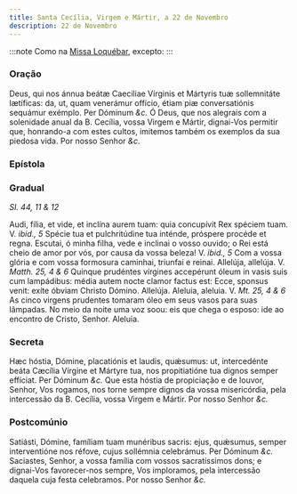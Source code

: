 ```yaml
---
title: Santa Cecília, Virgem e Mártir, a 22 de Novembro
description: 22 de Novembro
---
```


:::note
Como na [Missa Loquébar](/missal/comum/17virgensmartires1), excepto:
:::

### Oração

<div class="grid grid-cols-2 gap-5">
  <span class="text-justify">
    Deus, qui nos ánnua beátæ Caeciliae Vírginis et Mártyris tuæ sollemnitáte
    lætíficas: da, ut, quam venerámur offício, étiam piæ conversatiónis sequámur
    exémplo. Per Dóminum <em>&c.</em>
  </span>
  <span class="text-justify">
    Ó Deus, que nos alegrais com a solenidade anual da B. Cecília, vossa Virgem
    e Mártir, dignai-Vos permitir que, honrando-a com estes cultos, imitemos
    também os exemplos da sua piedosa vida. Por nosso Senhor <em>&c.</em>
  </span>
</div>

### Epístola


<LinkCard
  href="/missal/comum/18virgensmartires2#epístola"
  title="Virgens Mártires - Missa Me exspectavérunt"
/>

### Gradual

_Sl. 44, 11 & 12_

<div class="grid grid-cols-2 gap-5">
  <span class="text-justify">
    Audi, fília, et vide, et inclína aurem tuam: quia concupívit Rex spéciem
    tuam. V. <em>ibid., 5</em> Spécie tua et pulchritúdine tua inténde, próspere
    procéde et regna.
  </span>
  <span class="text-justify">
    Escutai, ó minha filha, vede e inclinai o vosso ouvido; o Rei está cheio de
    amor por vós, por causa da vossa beleza! V. <em>ibid., 5</em> Com a vossa
    glória e com vossa formosura caminhai, triunfai e reinai.
  </span>
  <span class="text-justify">
    Allelúja, allelúja. V. <em>Matth. 25, 4 & 6</em> Quinque prudéntes vírgines
    accepérunt óleum in vasis suis cum lampádibus: média autem nocte clamor
    factus est: Ecce, sponsus venit: exíte óbviam Christo Dómino. Allelúja.
  </span>
  <span class="text-justify">
    Aleluia, aleluia. V. <em>Mt. 25, 4 & 6</em> As cinco virgens prudentes
    tomaram óleo em seus vasos para suas lâmpadas. No meio da noite uma voz
    soou: eis que chega o esposo: ide ao encontro de Cristo, Senhor. Aleluia.
  </span>
</div>

### Secreta

<div class="grid grid-cols-2 gap-5">
  <span class="text-justify">
    Hæc hóstia, Dómine, placatiónis et laudis, quǽsumus: ut, intercedénte beáta
    Cæcília Vírgine et Mártyre tua, nos propitiatióne tua dignos semper
    effíciat. Per Dóminum <em>&c.</em>
  </span>
  <span class="text-justify">
    Que esta hóstia de propiciação e de louvor, Senhor, Vos rogamos, nos torne
    sempre dignos da vossa misericórdia, pela intercessão da B. Cecília, vossa
    Virgem e Mártir. Por nosso Senhor <em>&c.</em>
  </span>
</div>

### Postcomúnio

<div class="grid grid-cols-2 gap-5">
  <span class="text-justify">
    Satiásti, Dómine, famíliam tuam munéribus sacris: ejus, quǽsumus, semper
    interventióne nos réfove, cujus sollémnia celebrámus. Per Dóminum
    <em>&c.</em>
  </span>
  <span class="text-justify">
    Saciastes, Senhor, a vossa família com vossos sacratíssimos dons; e
    dignai-Vos favorecer-nos sempre, Vos imploramos, pela intercessão daquela
    cuja festa celebramos. Por nosso Senhor <em>&c.</em>
  </span>
</div>
